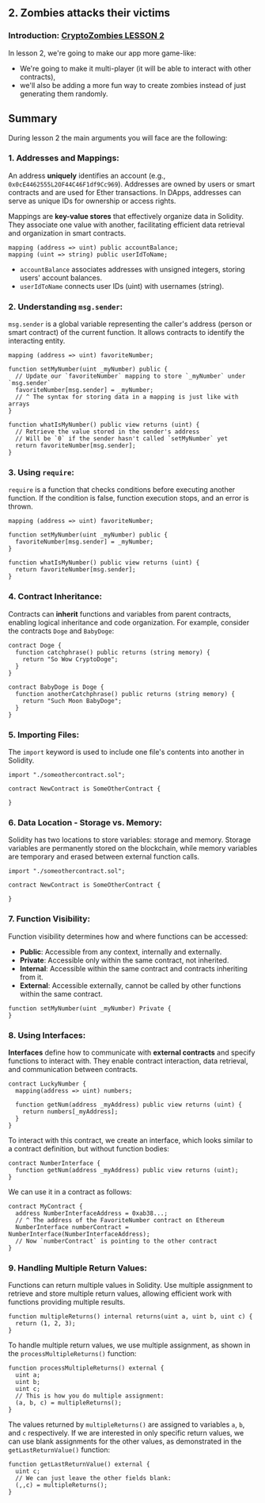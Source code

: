 ## 2. Zombies attacks their victims

### Introduction: [CryptoZombies LESSON 2](https://cryptozombies.io/en/lesson/2/chapter/1)

In lesson 2, we're going to make our app more game-like:

- We're going to make it multi-player (it will be able to interact with other contracts),
- we'll also be adding a more fun way to create zombies instead of just generating them randomly.

## Summary

During lesson 2 the main arguments you will face are the following:

### 1. Addresses and Mappings:

An address **uniquely** identifies an account (e.g., `0x0cE4462555L2OF44C46F1df9Cc969`). Addresses are owned by users or smart contracts and are used for Ether transactions. In DApps, addresses can serve as unique IDs for ownership or access rights.

Mappings are **key-value stores** that effectively organize data in Solidity. They associate one value with another, facilitating efficient data retrieval and organization in smart contracts.

```solidity
mapping (address => uint) public accountBalance;
mapping (uint => string) public userIdToName;
```

- `accountBalance` associates addresses with unsigned integers, storing users' account balances.
- `userIdToName` connects user IDs (uint) with usernames (string).

### 2. Understanding `msg.sender`:

`msg.sender` is a global variable representing the caller's address (person or smart contract) of the current function. It allows contracts to identify the interacting entity.

```solidity
mapping (address => uint) favoriteNumber;

function setMyNumber(uint _myNumber) public {
  // Update our `favoriteNumber` mapping to store `_myNumber` under `msg.sender`
  favoriteNumber[msg.sender] = _myNumber;
  // ^ The syntax for storing data in a mapping is just like with arrays
}

function whatIsMyNumber() public view returns (uint) {
  // Retrieve the value stored in the sender's address
  // Will be `0` if the sender hasn't called `setMyNumber` yet
  return favoriteNumber[msg.sender];
}
```

### 3. Using `require`:

`require` is a function that checks conditions before executing another function. If the condition is false, function execution stops, and an error is thrown.

```solidity
mapping (address => uint) favoriteNumber;

function setMyNumber(uint _myNumber) public {
  favoriteNumber[msg.sender] = _myNumber;
}

function whatIsMyNumber() public view returns (uint) {
  return favoriteNumber[msg.sender];
}
```

### 4. Contract Inheritance:

Contracts can **inherit** functions and variables from parent contracts, enabling logical inheritance and code organization.
For example, consider the contracts `Doge` and `BabyDoge`:

```solidity
contract Doge {
  function catchphrase() public returns (string memory) {
    return "So Wow CryptoDoge";
  }
}

contract BabyDoge is Doge {
  function anotherCatchphrase() public returns (string memory) {
    return "Such Moon BabyDoge";
  }
}
```

### 5. Importing Files:

The `import` keyword is used to include one file's contents into another in Solidity.

```solidity
import "./someothercontract.sol";

contract NewContract is SomeOtherContract {

}
```

### 6. Data Location - Storage vs. Memory:

Solidity has two locations to store variables: storage and memory. Storage variables are permanently stored on the blockchain, while memory variables are temporary and erased between external function calls.

```solidity
import "./someothercontract.sol";

contract NewContract is SomeOtherContract {

}
```

### 7. Function Visibility:

Function visibility determines how and where functions can be accessed:

- **Public**: Accessible from any context, internally and externally.
- **Private**: Accessible only within the same contract, not inherited.
- **Internal**: Accessible within the same contract and contracts inheriting from it.
- **External**: Accessible externally, cannot be called by other functions within the same contract.

```solidity
function setMyNumber(uint _myNumber) Private {
}
```

### 8. Using Interfaces:

**Interfaces** define how to communicate with **external contracts** and specify functions to interact with. They enable contract interaction, data retrieval, and communication between contracts.

```solidity
contract LuckyNumber {
  mapping(address => uint) numbers;

  function getNum(address _myAddress) public view returns (uint) {
    return numbers[_myAddress];
  }
}
```

To interact with this contract, we create an interface, which looks similar to a contract definition, but without function bodies:

```solidity
contract NumberInterface {
  function getNum(address _myAddress) public view returns (uint);
}
```

We can use it in a contract as follows:

```solidity
contract MyContract {
  address NumberInterfaceAddress = 0xab38...;
  // ^ The address of the FavoriteNumber contract on Ethereum
  NumberInterface numberContract = NumberInterface(NumberInterfaceAddress);
  // Now `numberContract` is pointing to the other contract
}
```

### 9. Handling Multiple Return Values:

Functions can return multiple values in Solidity. Use multiple assignment to retrieve and store multiple return values, allowing efficient work with functions providing multiple results.

```solidity
function multipleReturns() internal returns(uint a, uint b, uint c) {
  return (1, 2, 3);
}
```

To handle multiple return values, we use multiple assignment, as shown in the `processMultipleReturns()` function:

```solidity
function processMultipleReturns() external {
  uint a;
  uint b;
  uint c;
  // This is how you do multiple assignment:
  (a, b, c) = multipleReturns();
}
```

The values returned by `multipleReturns()` are assigned to variables `a`, `b`, and `c` respectively.
If we are interested in only specific return values, we can use blank assignments for the other values, as demonstrated in the `getLastReturnValue()` function:

```solidity
function getLastReturnValue() external {
  uint c;
  // We can just leave the other fields blank:
  (,,c) = multipleReturns();
}
```
